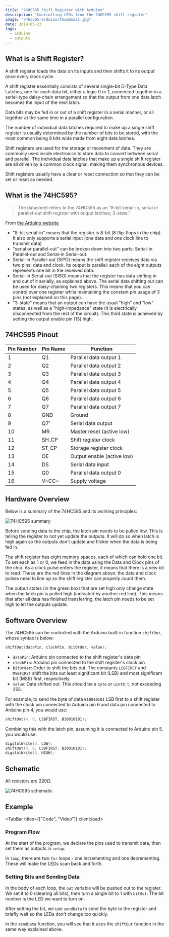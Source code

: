 ```yaml
---
title: "74HC595 Shift Register with Arduino"
description: "Controlling LEDs from the 74HC595 shift register"
image: "74hc595-arduino/thumbnail.jpg"
date: 2019-05-23
tags:
  - arduino
  - outputs
---
```




## What is a Shift Register?

A shift register loads the data on its inputs and then shifts it to its output once every clock cycle.

A shift register essentially consists of several single-bit D-Type Data Latches, one for each data bit, either a logic 0 or 1, connected together in a serial-type daisy-chain arrangement so that the output from one data latch becomes the input of the next latch.

Data bits may be fed in or out of a shift register in a serial manner, or all together at the same time in a parallel configuration.

The number of individual data latches required to make up a single shift register is usually determined by the number of bits to be stored, with the most common being 8 bits wide made from eight data latches.

Shift registers are used for the storage or movement of data. They are commonly used inside electronics to store data to convert between serial and parallel. The individual data latches that make up a single shift register are all driven by a common clock signal, making them synchronous devices.

Shift registers usually have a clear or reset connection so that they can be set or reset as needed.

## What is the 74HC595?

> The datasheet refers to the 74HC595 as an "8-bit serial-in, serial or parallel-out shift register with output latches; 3-state."

From [the Arduino website](https://docs.arduino.cc/tutorials/communication/guide-to-shift-out)

- "8-bit serial-in" means that the register is 8-bit (8 flip-flops in the chip). It also only supports a serial input (one data and one clock line to transmit data)
- "serial or parallel-out" can be broken down into two parts: Serial-in Parallel-out and Serial-in Serial-out.
- Serial-in Parallel-out (SIPO) means the shift register receives data via two pins: data and clock. Its output is parallel: each of the eight outputs represents one bit in the received data.
- Serial-in Serial-out (SISO) means that the register has data shifting in and out of it serially, as explained above. The serial data shifting out can be used for daisy-chaining two registers. This means that you can control over one register while maintaining the constant pin usage of 3 pins (not explained on this page).
- "3-state" means that an output can have the usual "high" and "low" states, as well as a "high-impedance" state (it is electrically disconnected from the rest of the circuit). This third state is achieved by setting the output enable pin (13) high.

## 74HC595 Pinout

| Pin Number | Pin Name | Function                   |
| ---------- | -------- | -------------------------- |
| 1          | Q1       | Parallel data output 1     |
| 2          | Q2       | Parallel data output 2     |
| 3          | Q3       | Parallel data output 3     |
| 4          | Q4       | Parallel data output 4     |
| 5          | Q5       | Parallel data output 5     |
| 6          | Q6       | Parallel data output 6     |
| 7          | Q7       | Parallel data output 7     |
| 8          | GND      | Ground                     |
| 9          | Q7'      | Serial data output         |
| 10         | MR       | Master reset (active low)  |
| 11         | SH_CP    | Shift register clock       |
| 12         | ST_CP    | Storage register clock     |
| 13         | OE       | Output enable (active low) |
| 14         | DS       | Serial data input          |
| 15         | Q0       | Parallel data output 0     |
| 16         | V~CC~    | Supply voltage             |

## Hardware Overview

Below is a summary of the 74HC595 and its working principles:

![74HC595 summary](@img/74hc595-arduino/register.png)

Before sending data to the chip, the latch pin needs to be pulled low. This is telling the register to not yet update the outputs. It will do so when latch is high again so the outputs don't update and flicker when the data is being fed in.

The shift register has eight memory spaces, each of which can hold one bit. To set each as 1 or 0, we feed in the data using the Data and Clock pins of the chip. As a clock pulse enters the register, it means that there is a new bit to read. These are the red lines in the diagram above: the data and clock pulses need to line up so the shift register can properly count them.

The output states (in the green box) that are set high only change state when the latch pin is pulled high (indicated by another red line). This means that after all data has finished transferring, the latch pin needs to be set high to let the outputs update.

## Software Overview

The 74HC595 can be controlled with the Arduino built-in function `shiftOut`, whose syntax is below:

```cpp
shiftOut(dataPin, clockPin, bitOrder, value);
```

- `dataPin`: Arduino pin connected to the shift register's data pin
- `clockPin`: Arduino pin connected to the shift register's clock pin
- `bitOrder`: Order to shift the bits out. The constants `LSBFIRST` and `MSBFIRST` shift the bits out least significant bit (LSB) and most significant bit (MSB) first, respectively.
- `value`: Data shifted out. This should be a `byte` or `uint8_t`, not exceeding 255.

For example, to send the byte of data `B10010101` LSB first to a shift register with the clock pin connected to Arduino pin 6 and data pin connected to Arduino pin 4, you would use:

```cpp
shiftOut(4, 6, LSBFIRST, B10010101);
```

Combining this with the latch pin, assuming it is connected to Arduino pin 5, you would use:

```cpp
digitalWrite(5, LOW);
shiftOut(4, 6, LSBFIRST, B10010101);
digitalWrite(5, HIGH);
```

## Schematic

All resistors are 220&ohm;.

![74HC595 schematic](@img/74hc595-arduino/schematic.png)

## Example

<TabBar titles={["Code", "Video"]} client:load>
  <TabPane index={0} client:load>
    <CodeFile src="code/74HC595.ino" />
  </TabPane>
  <TabPane index={1} client:load>
    <VideoPlayer src="74hc595-arduino/scanner.mp4" />
  </TabPane>
</TabBar>

### Program Flow

At the start of the program, we declare the pins used to transmit data, then set them as outputs in `setup`.

In `loop`, there are two `for` loops - one incrementing and one decrementing. These will make the LEDs scan back and forth.

### Setting Bits and Sending Data

In the body of each loop, the `out` variable will be pushed out to the register. We set it to 0 (clearing all bits), then turn a single bit to 1 with `bitSet`. The bit number is the LED we want to turn on.

After setting the bit, we use `sendData` to send the byte to the register and briefly wait so the LEDs don't change too quickly.

In the `sendData` function, you will see that it uses the `shiftOut` function in the same way explained above.
